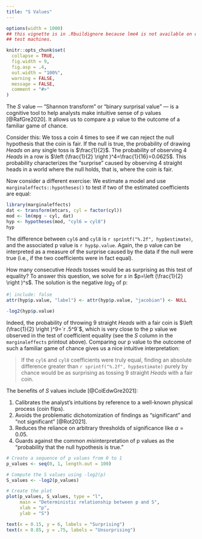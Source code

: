 ```yaml
---
title: "S Values"
---
```


```r
options(width = 1000)
## this vignette is in .Rbuildignore because lme4 is not available on old CRAN
## test machines.

knitr::opts_chunk$set(
  collapse = TRUE,
  fig.width = 9,
  fig.asp = .4,
  out.width = "100%",
  warning = FALSE,
  message = FALSE,
  comment = "#>"
)
```

The _S_ value --- "Shannon transform" or "binary surprisal value" --- is a cognitive tool to help analysts make intuitive sense of p values [@RafGre2020]. It allows us to compare a p value to the outcome of a familiar game of chance.

Consider this: We toss a coin 4 times to see if we can reject the null hypothesis that the coin is fair. If the null is true, the probability of drawing *Heads* on any single toss is $\frac{1}{2}$. The probability of observing 4 *Heads* in a row is $\left (\frac{1}{2} \right )^4=\frac{1}{16}=0.0625$. This probability characterizes the "surprise" caused by observing 4 straight heads in a world where the null holds, that is, where the coin is fair.

Now consider a different exercise: We estimate a model and use `marginaleffects::hypotheses()` to test if two of the estimated coefficients are equal:

```r
library(marginaleffects)
dat <- transform(mtcars, cyl = factor(cyl))
mod <- lm(mpg ~ cyl, dat)
hyp <- hypotheses(mod, "cyl6 = cyl8")
hyp
```

The difference between `cyl6` and `cyl8` is `r sprintf("%.2f", hyp$estimate)`, and the associated p value is `r hyp$p.value`. Again, the p value can be interpreted as a measure of the surprise caused by the data if the null were true (i.e., if the two coefficients were in fact equal).

How many consecutive *Heads* tosses would be as surprising as this test of equality? To answer this question, we solve for $s$ in $p=\left (\frac{1}{2} \right )^s$. The solution is the negative $log_2$ of p:

```r
#| include: false
attr(hyp$p.value, "label") <- attr(hyp$p.value, "jacobian") <- NULL
```
```r
-log2(hyp$p.value)
```

Indeed, the probability of throwing 9 straight *Heads* with a fair coin is $\left (\frac{1}{2} \right )^9=`r .5^9`$, which is very close to the p value we observed in the test of coefficient equality (see the _S_ column in the `marginaleffects` printout above). Comparing our p value to the outcome of such a familiar game of chance gives us a nice intuitive interpretation:

> If the `cyl6` and `cyl8` coefficients were truly equal, finding an absolute difference greater than `r sprintf("%.2f", hyp$estimate)` purely by chance would be as surprising as tossing 9 straight *Heads* with a fair coin.

The benefits of _S_ values include [@ColEdwGre2021]:

1. Calibrates the analyst's intuitions by reference to a well-known physical process (coin flips).
1. Avoids the problematic dichotomization of findings as "significant" and "not significant" [@Rot2021].
1. Reduces the reliance on arbitrary thresholds of significance like $\alpha=0.05$.
1. Guards against the common *mis*interpretation of p values as the "probability that the null hypothesis is true."

```r
# Create a sequence of p values from 0 to 1
p_values <- seq(0, 1, length.out = 100)

# Compute the S values using -log2(p)
S_values <- -log2(p_values)

# Create the plot
plot(p_values, S_values, type = "l",
     main = "Deterministic relationship between p and S",
     xlab = "p",
     ylab = "S")

text(x = 0.15, y = 6, labels = "Surprising")
text(x = 0.85, y = .75, labels = "Unsurprising")
```